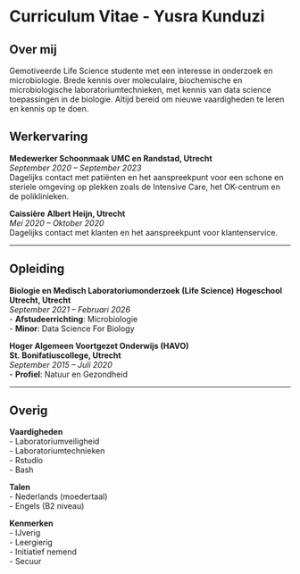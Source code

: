 # Curriculum Vitae - Yusra Kunduzi


## Over mij
Gemotiveerde Life Science studente met een interesse in onderzoek en microbiologie. Brede kennis over moleculaire, biochemische en microbiologische laboratoriumtechnieken, met kennis van data science toepassingen in de biologie. Altijd bereid om nieuwe vaardigheden te leren en kennis op te doen.

## Werkervaring

**Medewerker Schoonmaak**
**UMC en Randstad, Utrecht**  
*September 2020 – September 2023*  
Dagelijks contact met patiënten en het aanspreekpunt voor een schone en steriele omgeving op plekken zoals de Intensive Care, het OK-centrum en de poliklinieken.

**Caissière**
**Albert Heijn, Utrecht**  
*Mei 2020 – Oktober 2020*  
Dagelijks contact met klanten en het aanspreekpunt voor klantenservice. 

---

## Opleiding

**Biologie en Medisch Laboratoriumonderzoek (Life Science)** 
**Hogeschool Utrecht, Utrecht**  
*September 2021 – Februari 2026*  
- **Afstudeerrichting**: Microbiologie  
- **Minor**: Data Science For Biology  

**Hoger Algemeen Voortgezet Onderwijs (HAVO)**  
**St. Bonifatiuscollege, Utrecht**  
*September 2015 – Juli 2020*  
- **Profiel**: Natuur en Gezondheid

---

## Overig

**Vaardigheden**        
- Laboratoriumveiligheid  
- Laboratoriumtechnieken  
- Rstudio       
- Bash

**Talen**       
- Nederlands (moedertaal)  
- Engels (B2 niveau)

  
**Kenmerken**       
- IJverig  
- Leergierig  
- Initiatief nemend  
- Secuur